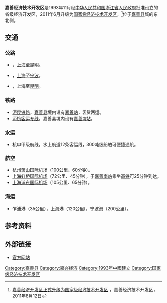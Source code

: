 {{multiple issues|
{{onesource|time=2014-06-05T01:14:30+00:00}}
{{refimprove|time=2014-06-05T01:14:30+00:00}}
}}
'''嘉善经济技术开发区'''是1993年11月经[[中华人民共和国|中华人民共和国]][[浙江省|浙江省]][[浙江省人民政府|人民政府]]批准设立的省级经济开发区，2011年6月升级为[[国家级经济技术开发区|国家级经济技术开发区]]，<ref>[http://open.jiashan.gov.cn/gov/jcms_files/jcms1/web48/site/art/2011/8/12/art_3321_27851.html 嘉善经济开发区正式升级为国家级经济技术开发区] {{Wayback|url=http://open.jiashan.gov.cn/gov/jcms_files/jcms1/web48/site/art/2011/8/12/art_3321_27851.html |date=20140606221944 }}，嘉善经济技术开发区，2011年8月12日</ref>位于[[嘉善县|嘉善县]]城的东北侧。

==交通==
===公路===
* {{China Expwy Name|G60}}，[[上海|上海]]至[[昆明|昆明]]。
* {{China Expwy Name|G92}}，[[上海|上海]]至[[宁波|宁波]]。
* {{中国国道名|320}}，上海至[[昆明|昆明]]。

===铁路===
* [[沪昆铁路|沪昆铁路]]，[[嘉善县|嘉善县]]境内设有[[嘉善站|嘉善站]]，客货两运。
* [[沪杭客运专线|沪杭客运专线]]，嘉善县境内设有[[嘉善南站|嘉善南站]]。

===水运===
* 杭申甲级航线，水上航道12条客运线，300吨级船舶可便捷通航。

===航空===
* [[杭州萧山国际机场|杭州萧山国际机场]]（100公里、60分钟）。
* [[上海虹桥国际机场|上海虹桥国际机场]]（72公里、45分钟），于[[嘉善南站|嘉善南站]]乘坐[[高铁|高铁]]可25分钟到达。
* [[上海浦东国际机场|上海浦东国际机场]]（105公里、65分钟）。

===海运===
* 乍浦港（35公里），上海港（120公里），宁波港（200公里）。

== 参考资料 ==
{{Reflist}}

== 外部链接 ==
*[https://web.archive.org/web/20150825032655/http://www.jsedz.com/ 官方网站]

{{国家级经济技术开发区}}
[[Category:嘉善县|Category:嘉善县]]
[[Category:嘉兴经济|Category:嘉兴经济]]
[[Category:1993年中國建立|Category:1993年中國建立]]
[[Category:国家级经济技术开发区|Category:国家级经济技术开发区]]